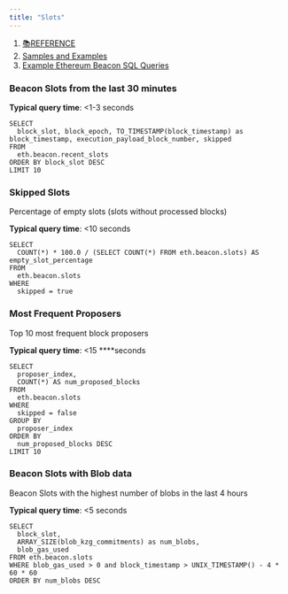 ```yaml
---
title: "Slots"
---
```


1. [📚REFERENCE](/reference)
2. [Samples and Examples](/reference/samples-and-examples)
3. [Example Ethereum Beacon SQL Queries](/reference/samples-and-examples/example-ethereum-beacon-sql-queries)

### Beacon Slots from the last 30 minutes

**Typical query time**: \<1-3 seconds

```
SELECT
  block_slot, block_epoch, TO_TIMESTAMP(block_timestamp) as block_timestamp, execution_payload_block_number, skipped 
FROM
  eth.beacon.recent_slots 
ORDER BY block_slot DESC
LIMIT 10
```

### Skipped Slots

Percentage of empty slots (slots without processed blocks)

**Typical query time**: \<10 seconds

```
SELECT
  COUNT(*) * 100.0 / (SELECT COUNT(*) FROM eth.beacon.slots) AS empty_slot_percentage
FROM
  eth.beacon.slots
WHERE
  skipped = true
```

### Most Frequent Proposers

Top 10 most frequent block proposers

**Typical query time**: \<15  ****seconds

```
SELECT
  proposer_index,
  COUNT(*) AS num_proposed_blocks
FROM
  eth.beacon.slots
WHERE
  skipped = false
GROUP BY
  proposer_index
ORDER BY
  num_proposed_blocks DESC
LIMIT 10
```

### Beacon Slots with Blob data

Beacon Slots with the highest number of blobs in the last 4 hours

**Typical query time**: \<5 seconds

```
SELECT 
  block_slot, 
  ARRAY_SIZE(blob_kzg_commitments) as num_blobs,
  blob_gas_used
FROM eth.beacon.slots 
WHERE blob_gas_used > 0 and block_timestamp > UNIX_TIMESTAMP() - 4 * 60 * 60
ORDER BY num_blobs DESC
```
